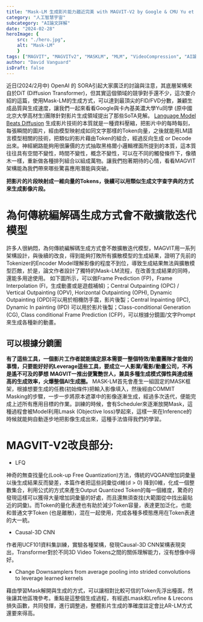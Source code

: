 ```yaml
---
title: "Mask-LM 生成影片能力趨近完美 with MAGVIT-V2 by Google & CMU Yu et al."
category: "人工智慧宇宙"
subcategory: "AI論文詳解"
date: "2024-02-28"
heroImage: { 
    src: "./hero.jpg",
    alt: "Mask-LM"
    }
tags: ["MAGVIT", "MAGVITv2", "MASKLM", "MLM", "VideoCompression", "AI論文詳解", "Google", "VideoPoet","影片生成技術", "遮罩生成語言模型", "遮罩生成法", "神經網路", "能夠用", "很廉價", "方式", "黑格爾", "小邏輯", "本質", "往往", "何傳統", "編解碼", "生成", "不敵", "擴散迭代", "模型"]
author: "David Vanguard"
isDraft: false
---
```


近日(2024/2月中) OpenAI 的 SORA引起大家廣泛的討論與注意，其底層架構來自於DiT (Diffusion Transformer)，但其實這個領域的競爭對手還不少，這次要介紹的這篇，使用Mask-LM的生成方式，可以達到最頂尖的FID/FVD分數，兼顧生成品質與生成速度，讓我們一起來看看Google與卡內基美濃大學Yu同學 (原中國北京大學高材生)團隊針對影片生成領域提出了那些SoTA見解。
[Language Model Beats Diffusion](https://magvit.cs.cmu.edu/v2/)
生成影片技術的本質就是一種資料壓縮，把影片中的每時每刻，每張瞬間的圖片，經由模型映射成如同文字那樣的Token向量，之後就能用LM語言模型相關的技術，把類似的影片藉由Token的組合，經過反向生成 or Decode出來。神經網路能夠用很廉價的方式抽取黑格爾小邏輯裡面所提到的本質，這本質往往具有空間不變性，時間不變性，概念不變性，可以在不同的觸發條件下，像積木一樣，重新做各種排列組合以組成萬物。讓我們抱著期待的心情，看看MAGVIT架構能為我們帶來哪些驚喜應用潛能與突破。

**把影片的片段映射成一維向量的Tokens，後續可以用類似生成文字查字典的方式來生成影像片段。**

# 為何傳統編解碼生成方式會不敵擴散迭代模型
許多人很納悶，為何傳統編解碼生成方式會不敵擴散迭代模型，MAGVIT用一系列架構設計，與後續的改良，得到能夠打敗所有擴散模型的生成結果，證明了先前的Tokenizer的Encoder Model理解影像的程度不到位，導致生成結果無法與擴散模型匹敵，於是，論文作者設計了獨特的Mask-LM流程，在改善生成結果的同時，還能多用途使用。
如下圖所示，可以做Frame Prediction (FP)，Frame Interpolation (FI，生成動畫或是遊戲補幀)；Central Outpainting (OPC) / Vertical Outpainting (OPV), Horizontal Outpainting (OPH), Dynamic Outpainting (OPD)可以用於相機防手震，影片後製；Central Inpainting (IPC), Dynamic In painting (IPD) 可以用於影片後製；Class-conditional Generation (CG), Class conditional Frame Prediction (CFP)，可以根據分鏡圖/文字Prompt來生成各種新的動畫。
## 可以根據分鏡圖
**有了這些工具，一個影片工作者就能搞定原本需要一整個特效/動畫團隊才能做的事情，只要能好好的Leverage這些工具，要成立一人影業/電影/動畫公司，不再是遙不可及的夢想**
**MAGVIT一推出便驚艷世人，兼具多種生成模式彈性與達成極高的生成效率，火爆整個AI生成圈。**
MASK-LM首先會產生一組固定的MASK框架，根據想要生成的任務(初始條件)把輸入影像填入，然後經由COMMIT Masking的步驟，一步一步將原本遮罩中的影像逐漸生成，經過多次迭代，便能完成上述所有應用目標的作業。訓練的時候，會有Scheduler來逐漸放開Mask，這種過程會被Model利用Lmask (Objective loss)學起來，這樣一來在Inference的時候就能夠自動逐步地把影像生成出來，這種手法值得我們的學習。
# MAGVIT-V2改良部分:
* LFQ

神奇的無查找量化(Look-up Free Quantization)方法，傳統的VQGAN增加詞彙量以後生成結果反而變差，本篇作者把這些詞彙從d維(d > 0) 降到0維，化成一個整數集合，利用公式的方式來產生Output Quantized Token的每一個維度，驚奇的發現這樣可以獲得大量增加詞彙量的好處，而且還無須查找(大範圍從中找出最貼近的詞彙)。而Token的量化表達也有助於減少Token容量，表達更加泛化，也能和普通文字Token (也是離散)，混在一起使用，完成各種多模態應用在Token表達的大一統。
* Causal-3D CNN

作者用UCF101資料集訓練，實驗各種架構，發現Causal-3D CNN架構表現突出，Transformer對於不同3D Video Tokens之間的關係理解能力，沒有想像中得好。
* Change Downsamplers from average pooling into strided convolutions to leverage learned kernels

藉由學習Mask解開與生成的方式，可以讓相對比較可信的Token先浮出檯面，然後讓其他區塊參考。重點是這整個生成過程，有經過Lmask和Lrefine & Lrecons 損失函數，共同發揮，進行調整過，整體影片生成的準確度註定會比AR-LM方式還要來得高。